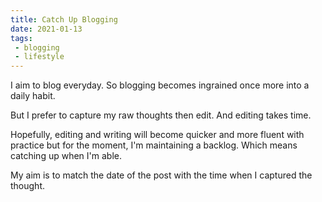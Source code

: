 ```yaml
---
title: Catch Up Blogging
date: 2021-01-13
tags:
 - blogging
 - lifestyle
---
```


I aim to blog everyday. So blogging becomes ingrained once more into a daily habit.

But I prefer to capture my raw thoughts then edit. And editing takes time.

Hopefully, editing and writing will become quicker and more fluent with practice but for the moment, I'm maintaining
a backlog. Which means catching up when I'm able.

My aim is to match the date of the post with the time when I captured the thought.